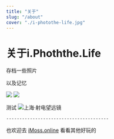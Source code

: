 ```yaml
---
title: "关于"
slug: "/about"
cover: "./i-photothe-life.jpg"
---
```


# 关于i.Phoththe.Life

存档一些照片

以及记忆

![](https://images.unsplash.com/photo-1556740758-90de374c12ad?ixlib=rb-1.2.1&ixid=eyJhcHBfaWQiOjEyMDd9&auto=format&fit=crop&w=1000&q=80)
![](./i-photothe-life.jpg)

测试
![上海·射电望远镜](http://s5dx8h0rq.bkt.clouddn.com/i-photothe-life.jpg)



    ---------------------------------------


也欢迎去 [iMoss.online](https://imoss.online "iMoss.online") 看看其他好玩的


